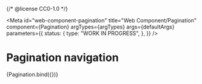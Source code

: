 {/* @license CC0-1.0 */}


<Meta
  id="web-component-pagination"
  title="Web Component/Pagination"
  component={Pagination}
  argTypes={argTypes}
  args={defaultArgs}
  parameters={{
    status: {
      type: "WORK IN PROGRESS",
    },
  }}
/>

# Pagination navigation

<Canvas>
  <Story name="Default" args={exampleArgs}>
    {Pagination.bind({})}
  </Story>
</Canvas>

<ArgsTable story="Default" />
